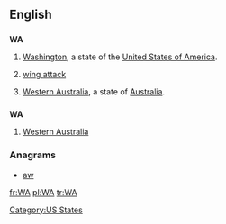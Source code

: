 {{also|wa|wā|wá|wǎ|wà}}
==English==

==={{abbreviation}}===
'''WA'''

# {{US}} [[Washington]], a state of the [[United States of America]].
# {{netball}} [[wing attack]]
# [[Western Australia]], a state of [[Australia]].

==={{initialism}}===
'''WA'''

# {{Australia}} [[Western Australia]]

===Anagrams===
* [[aw#English|aw]] 


[[Category:US States]]

[[fr:WA]]
[[pl:WA]]
[[tr:WA]]